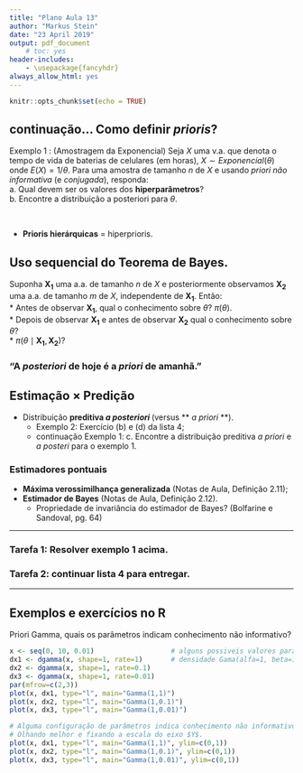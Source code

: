```yaml
---
title: "Plano Aula 13"
author: "Markus Stein"
date: "23 April 2019"
output: pdf_document
    # toc: yes
header-includes:
    - \usepackage{fancyhdr}
always_allow_html: yes
---
```

\addtolength{\headheight}{1.0cm} 
\pagestyle{fancyplain} 
\rhead{\includegraphics[height=1.5cm]{/home/markus/Downloads/Logo-40-anos-estatistica.png}} 
\lhead{\includegraphics[height=1.5cm]{/home/markus/Downloads/logoIME60.jpg}} 
\chead{UNIVERSIDADE FEDERAL DO RIO GRANDE DO SUL \\
INSTITUTO DE MATEMÁTICA E ESTATÍSTICA \\
DEPARTAMENTO DE ESTATÍSTICA \\
\vspace{0.3cm}
MAT02023 - INFERÊNCIA A - 2019/1
}
\renewcommand{\headrulewidth}{0pt} 


```r
knitr::opts_chunk$set(echo = TRUE)
```

## continuação... Como definir *prioris*?  
Exemplo 1 : (Amostragem da Exponencial) Seja $X$ uma v.a. que denota o tempo de vida de baterias de celulares (em horas), $X \sim Exponencial(\theta)$ onde $E(X) = 1/ \theta$. Para uma amostra de tamanho $n$ de $X$ e usando *priori não informativa* (e *conjugada*), responda:  
a. Qual devem ser os valores dos **hiperparâmetros**?  
b. Encontre a distribuição a posteriori para $\theta$.  

&nbsp;

* **Prioris hierárquicas** = hiperprioris.      

## Uso sequencial do Teorema de Bayes.  
Suponha $\boldsymbol{X_1}$ uma a.a. de tamanho $n$ de $X$ e posteriormente observamos $\boldsymbol{X_2}$ uma a.a. de tamanho $m$ de $X$, independente de $\boldsymbol{X_1}$. Então:  
* Antes de observar $\boldsymbol{X_1}$, qual o conhecimento sobre $\theta$? $\pi(\theta)$.  
* Depois de observar $\boldsymbol{X_1}$ e antes de observar $\boldsymbol{X_2}$ qual o conhecimento sobre $\theta$?  
* $\pi(\theta \mid \boldsymbol{X_1}, \boldsymbol{X_2})$?  

### \hspace{1.2cm} "A *posteriori* de hoje é a *priori* de amanhã."  


## Estimação $\times$ Predição

* Distribuição **preditiva *a posteriori* ** (versus ** *a priori* **).
    + Exemplo 2: Exercício (b) e (d) da lista 4;   
    + continuação Exemplo 1: c. Encontre a distribuição preditiva *a priori* e *a posteri* para o exemplo 1.  


### Estimadores pontuais
* **Máxima verossimilhança generalizada** (Notas de Aula, Definição 2.11);  
* **Estimador de Bayes** (Notas de Aula, Definição 2.12).
<!-- https://notstatschat.rbind.io/2019/01/04/bayesian-surprise-the-shiny-app/ -->
    + Propriedade de invariância do estimador de Bayes? (Bolfarine e Sandoval, pg. 64)

***  
### Tarefa 1: Resolver exemplo 1 acima.  

### Tarefa 2: continuar lista 4 para entregar.  
***

## Exemplos e exercícios no R
Priori Gamma, quais os parâmetros indicam conhecimento não informativo?
```r
x <- seq(0, 10, 0.01)                   # alguns possiveis valores para X
dx1 <- dgamma(x, shape=1, rate=1)       # densidade Gama(alfa=1, beta=1)
dx2 <- dgamma(x, shape=1, rate=0.1)
dx3 <- dgamma(x, shape=1, rate=0.01)
par(mfrow=c(2,3))
plot(x, dx1, type="l", main="Gamma(1,1)")
plot(x, dx2, type="l", main="Gamma(1,0.1)")
plot(x, dx3, type="l", main="Gamma(1,0.01)")

# Alguma configuração de parâmetros indica conhecimento não informativo???  
# Olhando melhor e fixando a escala do eixo $Y$.
plot(x, dx1, type="l", main="Gamma(1,1)", ylim=c(0,1))
plot(x, dx2, type="l", main="Gamma(1,0.1)", ylim=c(0,1))
plot(x, dx3, type="l", main="Gamma(1,0.01)", ylim=c(0,1))
```
